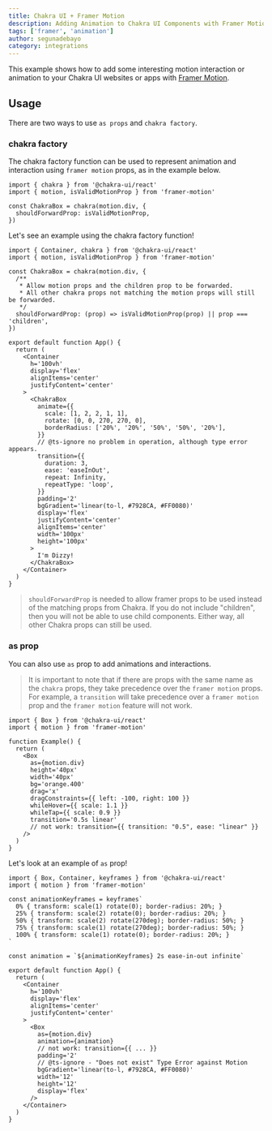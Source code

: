 ---
title: Chakra UI + Framer Motion
description: Adding Animation to Chakra UI Components with Framer Motion
tags: ['framer', 'animation']
author: segunadebayo
category: integrations
---

This example shows how to add some interesting motion interaction or animation
to your Chakra UI websites or apps with
[Framer Motion](https://www.framer.com/docs/).

## Usage

There are two ways to use `as props` and `chakra factory`.

### chakra factory

The chakra factory function can be used to represent animation and interaction
using `framer motion` props, as in the example below.

```tsx live=false
import { chakra } from '@chakra-ui/react'
import { motion, isValidMotionProp } from 'framer-motion'

const ChakraBox = chakra(motion.div, {
  shouldForwardProp: isValidMotionProp,
})
```

Let's see an example using the chakra factory function!

```tsx
import { Container, chakra } from '@chakra-ui/react'
import { motion, isValidMotionProp } from 'framer-motion'

const ChakraBox = chakra(motion.div, {
  /**
   * Allow motion props and the children prop to be forwarded.
   * All other chakra props not matching the motion props will still be forwarded.
   */
  shouldForwardProp: (prop) => isValidMotionProp(prop) || prop === 'children',
})

export default function App() {
  return (
    <Container
      h='100vh'
      display='flex'
      alignItems='center'
      justifyContent='center'
    >
      <ChakraBox
        animate={{
          scale: [1, 2, 2, 1, 1],
          rotate: [0, 0, 270, 270, 0],
          borderRadius: ['20%', '20%', '50%', '50%', '20%'],
        }}
        // @ts-ignore no problem in operation, although type error appears.
        transition={{
          duration: 3,
          ease: 'easeInOut',
          repeat: Infinity,
          repeatType: 'loop',
        }}
        padding='2'
        bgGradient='linear(to-l, #7928CA, #FF0080)'
        display='flex'
        justifyContent='center'
        alignItems='center'
        width='100px'
        height='100px'
      >
        I'm Dizzy!
      </ChakraBox>
    </Container>
  )
}
```

> `shouldForwardProp` is needed to allow framer props to be used instead of the
> matching props from Chakra. If you do not include "children", then you will
> not be able to use child components. Either way, all other Chakra props can
> still be used.

### as prop

You can also use `as` prop to add animations and interactions.

> It is important to note that if there are props with the same name as the
> `chakra` props, they take precedence over the `framer motion` props. For
> example, a `transition` will take precedence over a `framer motion` prop and
> the `framer motion` feature will not work.

```tsx live=false
import { Box } from '@chakra-ui/react'
import { motion } from 'framer-motion'

function Example() {
  return (
    <Box
      as={motion.div}
      height='40px'
      width='40px'
      bg='orange.400'
      drag='x'
      dragConstraints={{ left: -100, right: 100 }}
      whileHover={{ scale: 1.1 }}
      whileTap={{ scale: 0.9 }}
      transition='0.5s linear'
      // not work: transition={{ transition: "0.5", ease: "linear" }}
    />
  )
}
```

Let's look at an example of `as` prop!

```tsx
import { Box, Container, keyframes } from '@chakra-ui/react'
import { motion } from 'framer-motion'

const animationKeyframes = keyframes`
  0% { transform: scale(1) rotate(0); border-radius: 20%; }
  25% { transform: scale(2) rotate(0); border-radius: 20%; }
  50% { transform: scale(2) rotate(270deg); border-radius: 50%; }
  75% { transform: scale(1) rotate(270deg); border-radius: 50%; }
  100% { transform: scale(1) rotate(0); border-radius: 20%; }
`

const animation = `${animationKeyframes} 2s ease-in-out infinite`

export default function App() {
  return (
    <Container
      h='100vh'
      display='flex'
      alignItems='center'
      justifyContent='center'
    >
      <Box
        as={motion.div}
        animation={animation}
        // not work: transition={{ ... }}
        padding='2'
        // @ts-ignore - "Does not exist" Type Error against Motion
        bgGradient='linear(to-l, #7928CA, #FF0080)'
        width='12'
        height='12'
        display='flex'
      />
    </Container>
  )
}
```
